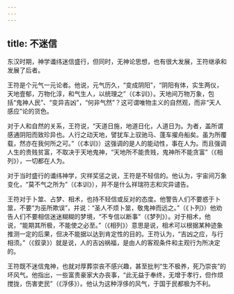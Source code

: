 ```yaml
---
---
---
```

title: 不迷信
---



东汉时期，神学谶纬迷信盛行，但同时，无神论思想，也有很大发展，王符继承和发展了后者。

王符是个元气一元论者。他说，元气历久，“变成阴阳”，“阴阳有体，实生两仪，天地壹郁，万物化淳，和气生人，以统理之”（《本训》）。天地间万物万象，包括“鬼神人民”、“变异吉凶”，“何非气然”？这可谓唯物主义的自然观，而非“天人感应”论的货色。

对于人和自然的关系，王符说，“天道日施，地道日化，人道日为。为者，盖所谓感通阴阳而致珍异也。人行之动天地，譬犹车上驭驰马、蓬车擢舟船矣。虽为所覆载，然亦在我何所之可。”（《本训》）这强调的是人的能动性，事在人为。而且强调人生的贵贱贫富，不取决于天地鬼神，“天地所不能贵贱，鬼神所不能贪富”（《相列》），一切都在人为。

对于当时盛行的谶纬神学，灾祥奖惩之说，王符是不轻信的。他认为，宇宙间万象变化，“莫不气之所为”（《本训》），并不是什么祥瑞符志和灾异谴告。

王符对于卜筮、占梦、相术，也持不轻信或反对的态度。他警告人们不要惑于卜筮，不要“为巫所欺误”，并说：“圣人不烦卜筮，敬鬼神而远之。”（《卜列》）他劝告人们不要相信迷迷糊糊的梦境，“不专信以断事”（《梦列》）。对于相术，他说，“能期其所极，不能使之必至。”（《相列》）意思是说，相术可以根据某种迹象推测一定的后果，但决不能据以达到肯定性的目的。王符认为，“吉凶之应，与行相须。”（《叙录》）就是说，人的吉凶祸福，是由人的客观条件和主观行为所决定的。

王符既不迷信鬼神，也就对厚葬崇丧不感兴趣，甚至批判“生不极养，死乃崇丧”的坏风气。他指出，一些富贵豪家大办丧事，“此无益于奉终，无增于孝行，但作烦搅拢，伤害吏民”（《浮侈》）。他认为这种浮侈的风气，于国于民都极为不利。